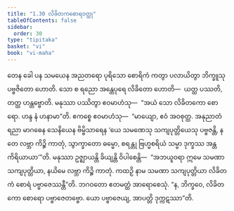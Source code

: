 ```yaml
---
title: "1.30 လိခိတကစောရဝတ္ထု"
tableOfContents: false
sidebar:
  order: 30
type: "tipitaka"
basket: "vi"
book: "vi-maha"
---
```



<DynamicBreadcrumb />

<Division number="93" book="vi-maha" e="ch" v="3" p="105">

<Paragraph number="431" book="vi-maha">
တေန ခေါ ပန သမယေန အညတရော ပုရိသော စောရိကံ ကတွာ ပလာယိတွာ ဘိက္ခူသု ပဗ္ဗဇိတော ဟောတိ. သော စ ရညော အန္တေပုရေ လိခိတော ဟောတိ—  ယတ္ထ ပဿတိ, တတ္ထ ဟန္တဗ္ဗောတိ. မနုဿာ ပဿိတွာ ဧဝမာဟံသု—  “အယံ သော လိခိတကော စောရော. ဟန္ဒ နံ ဟနာမာ”တိ. ဧကစ္စေ ဧဝမာဟံသု—  “မာယျော, ဧဝံ အဝစုတ္ထ. အနုညာတံ ရညာ မာဂဓေန သေနိယေန ဗိမ္ဗိသာရေန ‘ယေ သမဏေသု သကျပုတ္တိယေသု ပဗ္ဗဇန္တိ, န တေ လဗ္ဘာ ကိဉ္စိ ကာတုံ, သွာက္ခာတော ဓမ္မော, စရန္တု ဗြဟ္မစရိယံ သမ္မာ ဒုက္ခဿ အန္တကိရိယာယာ’”တိ. မနုဿာ ဥဇ္ဈာယန္တိ ခိယျန္တိ ဝိပါစေန္တိ—  “အဘယူဝရာ ဣမေ သမဏာ သကျပုတ္တိယာ, နယိမေ လဗ္ဘာ ကိဉ္စိ ကာတုံ. ကထဉှိ နာမ သမဏာ သကျပုတ္တိယာ လိခိတကံ စောရံ ပဗ္ဗာဇေဿန္တီ”တိ. ဘဂဝတော ဧတမတ္ထံ အာရောစေသုံ. “န, ဘိက္ခဝေ, လိခိတကော စောရော ပဗ္ဗာဇေတဗ္ဗော. ယော ပဗ္ဗာဇေယျ, အာပတ္တိ ဒုက္ကဋဿာ”တိ.
</Paragraph>
</Division>